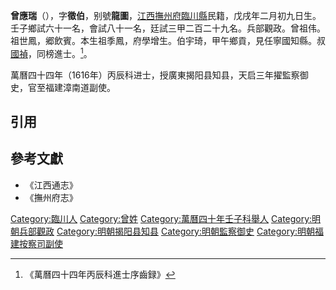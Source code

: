 '''曾應瑞'''（{{bd|1598年|3月14日|？}}），字'''徵伯'''，别號'''龍圖'''，[[江西|江西]][[撫州府|撫州府]][[臨川縣|臨川縣]]民籍，戊戌年二月初九日生。壬子鄉試六十一名，會試八十一名，廷試三甲二百二十九名。兵部觀政。曾祖伟。祖世鳳，郷飲賓。本生祖季鳳，府學增生。伯宇琦，甲午鄉貢，見任寧國知縣。叔[[曾國禎|國禎]]，同榜進士。<ref>《萬曆四十四年丙辰科進士序齒録》</ref>。

萬曆四十四年（1616年）丙辰科进士，授廣東揭阳县知县，天启三年擢監察御史，官至福建漳南道副使。

==引用==
{{reflist}}

==參考文獻==
*《江西通志》
*《撫州府志》

{{萬曆四十四年丙辰科殿試金榜}}
{{DEFAULTSORT:Zeng曾}}
[[Category:臨川人|Category:臨川人]]
[[Category:曾姓|Category:曾姓]]
[[Category:萬曆四十年壬子科舉人|Category:萬曆四十年壬子科舉人]]
[[Category:明朝兵部觀政|Category:明朝兵部觀政]]
[[Category:明朝揭阳县知县|Category:明朝揭阳县知县]]
[[Category:明朝監察御史|Category:明朝監察御史]]
[[Category:明朝福建按察司副使|Category:明朝福建按察司副使]]